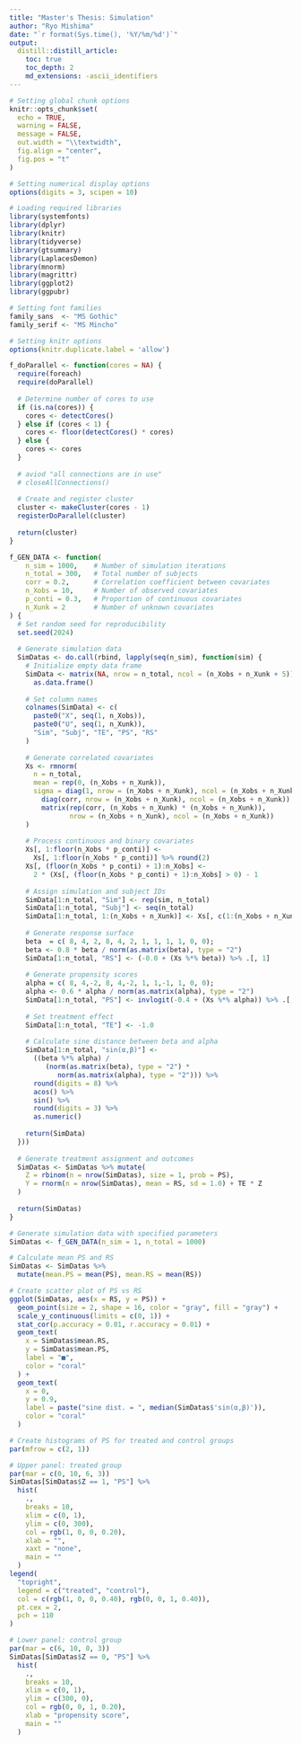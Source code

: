 ```yaml
---
title: "Master's Thesis: Simulation"
author: "Ryo Mishima"
date: "`r format(Sys.time(), '%Y/%m/%d')`"
output:
  distill::distill_article:
    toc: true
    toc_depth: 2
    md_extensions: -ascii_identifiers
---
```


```r
# Setting global chunk options
knitr::opts_chunk$set(
  echo = TRUE,
  warning = FALSE,
  message = FALSE,
  out.width = "\\textwidth",
  fig.align = "center",
  fig.pos = "t"
)

# Setting numerical display options
options(digits = 3, scipen = 10)

# Loading required libraries
library(systemfonts)
library(dplyr)
library(knitr)
library(tidyverse)
library(gtsummary)
library(LaplacesDemon)
library(mnorm)
library(magrittr)
library(ggplot2)
library(ggpubr)

# Setting font families
family_sans  <- "MS Gothic"
family_serif <- "MS Mincho"

# Setting knitr options
options(knitr.duplicate.label = 'allow')
```

```r
f_doParallel <- function(cores = NA) {
  require(foreach)
  require(doParallel)
  
  # Determine number of cores to use
  if (is.na(cores)) {
    cores <- detectCores()
  } else if (cores < 1) {
    cores <- floor(detectCores() * cores)
  } else {
    cores <- cores
  }
  
  # aviod "all connections are in use"
  # closeAllConnections()
  
  # Create and register cluster
  cluster <- makeCluster(cores - 1)
  registerDoParallel(cluster)
  
  return(cluster)
}
```

```r
f_GEN_DATA <- function(
    n_sim = 1000,    # Number of simulation iterations
    n_total = 300,   # Total number of subjects
    corr = 0.2,      # Correlation coefficient between covariates
    n_Xobs = 10,     # Number of observed covariates
    p_conti = 0.3,   # Proportion of continuous covariates
    n_Xunk = 2       # Number of unknown covariates
) {
  # Set random seed for reproducibility
  set.seed(2024)
  
  # Generate simulation data
  SimDatas <- do.call(rbind, lapply(seq(n_sim), function(sim) {
    # Initialize empty data frame
    SimData <- matrix(NA, nrow = n_total, ncol = (n_Xobs + n_Xunk + 5)) %>% 
      as.data.frame()
    
    # Set column names
    colnames(SimData) <- c(
      paste0("X", seq(1, n_Xobs)),
      paste0("U", seq(1, n_Xunk)),
      "Sim", "Subj", "TE", "PS", "RS"
    )
    
    # Generate correlated covariates
    Xs <- rmnorm(
      n = n_total,
      mean = rep(0, (n_Xobs + n_Xunk)),
      sigma = diag(1, nrow = (n_Xobs + n_Xunk), ncol = (n_Xobs + n_Xunk)) -
        diag(corr, nrow = (n_Xobs + n_Xunk), ncol = (n_Xobs + n_Xunk)) +
        matrix(rep(corr, (n_Xobs + n_Xunk) * (n_Xobs + n_Xunk)),
               nrow = (n_Xobs + n_Xunk), ncol = (n_Xobs + n_Xunk))
    )
    
    # Process continuous and binary covariates
    Xs[, 1:floor(n_Xobs * p_conti)] <- 
      Xs[, 1:floor(n_Xobs * p_conti)] %>% round(2)
    Xs[, (floor(n_Xobs * p_conti) + 1):n_Xobs] <- 
      2 * (Xs[, (floor(n_Xobs * p_conti) + 1):n_Xobs] > 0) - 1
    
    # Assign simulation and subject IDs
    SimData[1:n_total, "Sim"] <- rep(sim, n_total)
    SimData[1:n_total, "Subj"] <- seq(n_total)
    SimData[1:n_total, 1:(n_Xobs + n_Xunk)] <- Xs[, c(1:(n_Xobs + n_Xunk))]
    
    # Generate response surface
    beta  = c( 8, 4, 2, 8, 4, 2, 1, 1, 1, 1, 0, 0);
    beta <- 0.8 * beta / norm(as.matrix(beta), type = "2")
    SimData[1:n_total, "RS"] <- (-0.0 + (Xs %*% beta)) %>% .[, 1]
    
    # Generate propensity scores
    alpha = c( 8, 4,-2, 8, 4,-2, 1, 1,-1, 1, 0, 0);
    alpha <- 0.6 * alpha / norm(as.matrix(alpha), type = "2")
    SimData[1:n_total, "PS"] <- invlogit(-0.4 + (Xs %*% alpha)) %>% .[, 1]
    
    # Set treatment effect
    SimData[1:n_total, "TE"] <- -1.0
    
    # Calculate sine distance between beta and alpha
    SimData[1:n_total, "sin(α,β)"] <- 
      ((beta %*% alpha) / 
         (norm(as.matrix(beta), type = "2") * 
            norm(as.matrix(alpha), type = "2"))) %>%
      round(digits = 8) %>%
      acos() %>%
      sin() %>%
      round(digits = 3) %>%
      as.numeric()
    
    return(SimData)
  }))
  
  # Generate treatment assignment and outcomes
  SimDatas <- SimDatas %>% mutate(
    Z = rbinom(n = nrow(SimDatas), size = 1, prob = PS),
    Y = rnorm(n = nrow(SimDatas), mean = RS, sd = 1.0) + TE * Z
  )
  
  return(SimDatas)
}
```

```r
# Generate simulation data with specified parameters
SimDatas <- f_GEN_DATA(n_sim = 1, n_total = 1000)

# Calculate mean PS and RS
SimDatas <- SimDatas %>% 
  mutate(mean.PS = mean(PS), mean.RS = mean(RS))

# Create scatter plot of PS vs RS
ggplot(SimDatas, aes(x = RS, y = PS)) + 
  geom_point(size = 2, shape = 16, color = "gray", fill = "gray") +
  scale_y_continuous(limits = c(0, 1)) +
  stat_cor(p.accuracy = 0.01, r.accuracy = 0.01) +
  geom_text(
    x = SimDatas$mean.RS,
    y = SimDatas$mean.PS,
    label = "■",
    color = "coral"
  ) +
  geom_text(
    x = 0,
    y = 0.9,
    label = paste("sine dist. = ", median(SimDatas$'sin(α,β)')),
    color = "coral"
  )
```

```r
# Create histograms of PS for treated and control groups
par(mfrow = c(2, 1))

# Upper panel: treated group
par(mar = c(0, 10, 6, 3))
SimDatas[SimDatas$Z == 1, "PS"] %>%
  hist(
    .,
    breaks = 10,
    xlim = c(0, 1),
    ylim = c(0, 300),
    col = rgb(1, 0, 0, 0.20),
    xlab = "",
    xaxt = "none",
    main = ""
  )
legend(
  "topright",
  legend = c("treated", "control"),
  col = c(rgb(1, 0, 0, 0.40), rgb(0, 0, 1, 0.40)),
  pt.cex = 2,
  pch = 110
)

# Lower panel: control group
par(mar = c(6, 10, 0, 3))
SimDatas[SimDatas$Z == 0, "PS"] %>%
  hist(
    .,
    breaks = 10,
    xlim = c(0, 1),
    ylim = c(300, 0),
    col = rgb(0, 0, 1, 0.20),
    xlab = "propensity score",
    main = ""
  )
```

